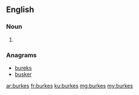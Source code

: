 ==English==

===Noun===
{{head|en|plural}}

# {{plural of|burke|lang=en}}

===Anagrams===
* [[bureks#English|bureks]]
* [[busker#English|busker]]

[[ar:burkes]]
[[fr:burkes]]
[[ku:burkes]]
[[mg:burkes]]
[[my:burkes]]